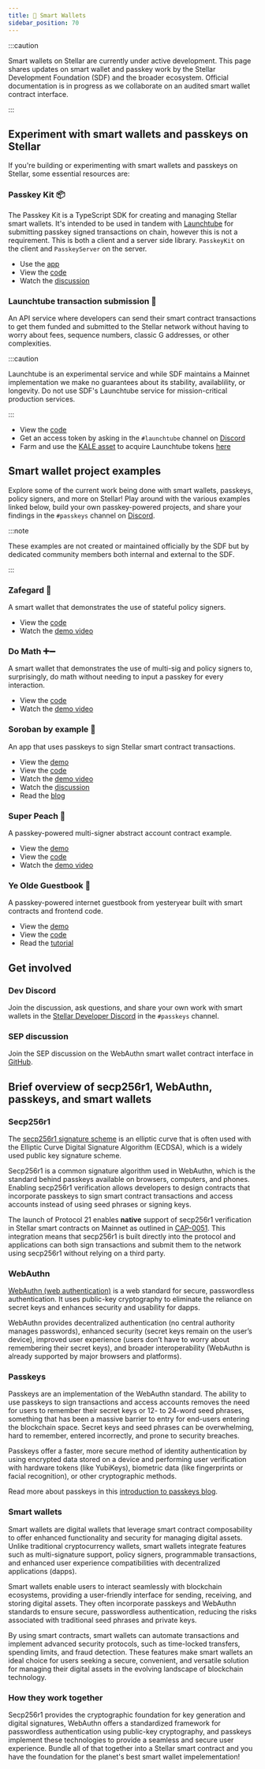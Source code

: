 ```yaml
---
title: 🚧 Smart Wallets
sidebar_position: 70
---
```


:::caution

Smart wallets on Stellar are currently under active development. This page shares updates on smart wallet and passkey work by the Stellar Development Foundation (SDF) and the broader ecosystem. Official documentation is in progress as we collaborate on an audited smart wallet contract interface.

:::

## Experiment with smart wallets and passkeys on Stellar

If you're building or experimenting with smart wallets and passkeys on Stellar, some essential resources are:

### Passkey Kit 📦

The Passkey Kit is a TypeScript SDK for creating and managing Stellar smart wallets. It's intended to be used in tandem with [Launchtube](#launchtube-transaction-submission-) for submitting passkey signed transactions on chain, however this is not a requirement. This is both a client and a server side library. `PasskeyKit` on the client and `PasskeyServer` on the server.

- Use the [app](https://passkey-kit-demo.pages.dev/)
- View the [code](https://github.com/kalepail/passkey-kit)
- Watch the [discussion](https://developers.stellar.org/meetings/2024/06/13)

### Launchtube transaction submission 🧪

An API service where developers can send their smart contract transactions to get them funded and submitted to the Stellar network without having to worry about fees, sequence numbers, classic G addresses, or other complexities.

:::caution

Launchtube is an experimental service and while SDF maintains a Mainnet implementation we make no guarantees about its stability, availablility, or longevity. Do not use SDF's Launchtube service for mission-critical production services.

:::

- View the [code](https://github.com/stellar/launchtube)
- Get an access token by asking in the `#launchtube` channel on [Discord](https://discord.gg/stellardev)
- Farm and use the [KALE asset](https://github.com/kalepail/KALE-sc) to acquire Launchtube tokens [here](https://kalefarm.xyz/launchtube/)

## Smart wallet project examples

Explore some of the current work being done with smart wallets, passkeys, policy signers, and more on Stellar! Play around with the various examples linked below, build your own passkey-powered projects, and share your findings in the `#passkeys` channel on [Discord](https://discord.gg/stellardev).

:::note

These examples are not created or maintained officially by the SDF but by dedicated community members both internal and external to the SDF.

:::

### Zafegard 🦺

A smart wallet that demonstrates the use of stateful policy signers.

- View the [code](https://github.com/kalepail/zafegard)
- Watch the [demo video](https://www.youtube.com/watch?v=I4i6sL-pHrs)

### Do Math ➕➖

A smart wallet that demonstrates the use of multi-sig and policy signers to, surprisingly, do math without needing to input a passkey for every interaction.

- View the [code](https://github.com/kalepail/do-math)
- Watch the [demo video](https://www.youtube.com/watch?v=lwvE6pEBmXw)

### Soroban by example 🐔

An app that uses passkeys to sign Stellar smart contract transactions.

- View the [demo](https://passkey.sorobanbyexample.org/)
- View the [code](https://github.com/kalepail/soroban-passkey)
- Watch the [demo video](https://www.youtube.com/watch?v=y38_O4oIvbY)
- Watch the [discussion](https://developers.stellar.org/meetings/2024/05/09)
- Read the [blog](https://kalepail.com/blockchain/the-passkey-powered-future-of-web3)

### Super Peach 🍑

A passkey-powered multi-signer abstract account contract example.

- View the [demo](https://superpeach.xyz/)
- View the [code](https://github.com/kalepail/superpeach)
- Watch the [demo video](https://youtu.be/0Agiwso2OMc?si=CHD9U8s-YLyqbXUJ)

### Ye Olde Guestbook 📖

A passkey-powered internet guestbook from yesteryear built with smart contracts and frontend code.

- View the [demo](https://ye-olde-guestbook.vercel.app)
- View the [code](https://github.com/ElliotFriend/ye-olde-guestbook)
- Read the [tutorial](./guestbook/README.mdx)

## Get involved

### Dev Discord

Join the discussion, ask questions, and share your own work with smart wallets in the [Stellar Developer Discord](https://discord.gg/stellardev) in the `#passkeys` channel.

### SEP discussion

Join the SEP discussion on the WebAuthn smart wallet contract interface in [GitHub](https://github.com/stellar/stellar-protocol/discussions/1499).

## Brief overview of secp256r1, WebAuthn, passkeys, and smart wallets

### Secp256r1

The [secp256r1 signature scheme](https://wiki.hyperledger.org/display/BESU/SECP256R1+Support) is an elliptic curve that is often used with the Elliptic Curve Digital Signature Algorithm (ECDSA), which is a widely used public key signature scheme.

Secp256r1 is a common signature algorithm used in WebAuthn, which is the standard behind passkeys available on browsers, computers, and phones. Enabling secp256r1 verification allows developers to design contracts that incorporate passkeys to sign smart contract transactions and access accounts instead of using seed phrases or signing keys.

The launch of Protocol 21 enables **native** support of secp256r1 verification in Stellar smart contracts on Mainnet as outlined in [CAP-0051](https://github.com/stellar/stellar-protocol/blob/master/core/cap-0051.md). This integration means that secp256r1 is built directly into the protocol and applications can both sign transactions and submit them to the network using secp256r1 without relying on a third party.

### WebAuthn

[WebAuthn (web authentication)](https://www.okta.com/blog/2019/03/what-is-webauthn/) is a web standard for secure, passwordless authentication. It uses public-key cryptography to eliminate the reliance on secret keys and enhances security and usability for dapps.

WebAuthn provides decentralized authentication (no central authority manages passwords), enhanced security (secret keys remain on the user’s device), improved user experience (users don’t have to worry about remembering their secret keys), and broader interoperability (WebAuthn is already supported by major browsers and platforms).

### Passkeys

Passkeys are an implementation of the WebAuthn standard. The ability to use passkeys to sign transactions and access accounts removes the need for users to remember their secret keys or 12- to 24-word seed phrases, something that has been a massive barrier to entry for end-users entering the blockchain space. Secret keys and seed phrases can be overwhelming, hard to remember, entered incorrectly, and prone to security breaches.

Passkeys offer a faster, more secure method of identity authentication by using encrypted data stored on a device and performing user verification with hardware tokens (like YubiKeys), biometric data (like fingerprints or facial recognition), or other cryptographic methods.

Read more about passkeys in this [introduction to passkeys blog](https://stellar.org/blog/developers/passkeys-a-light-introduction-to-improving-blockchain-s-ux).

### Smart wallets

Smart wallets are digital wallets that leverage smart contract composability to offer enhanced functionality and security for managing digital assets. Unlike traditional cryptocurrency wallets, smart wallets integrate features such as multi-signature support, policy signers, programmable transactions, and enhanced user experience compatibilities with decentralized applications (dapps).

Smart wallets enable users to interact seamlessly with blockchain ecosystems, providing a user-friendly interface for sending, receiving, and storing digital assets. They often incorporate passkeys and WebAuthn standards to ensure secure, passwordless authentication, reducing the risks associated with traditional seed phrases and private keys.

By using smart contracts, smart wallets can automate transactions and implement advanced security protocols, such as time-locked transfers, spending limits, and fraud detection. These features make smart wallets an ideal choice for users seeking a secure, convenient, and versatile solution for managing their digital assets in the evolving landscape of blockchain technology.

### How they work together

Secp256r1 provides the cryptographic foundation for key generation and digital signatures, WebAuthn offers a standardized framework for passwordless authentication using public-key cryptography, and passkeys implement these technologies to provide a seamless and secure user experience. Bundle all of that together into a Stellar smart contract and you have the foundation for the planet's best smart wallet impelementation!
